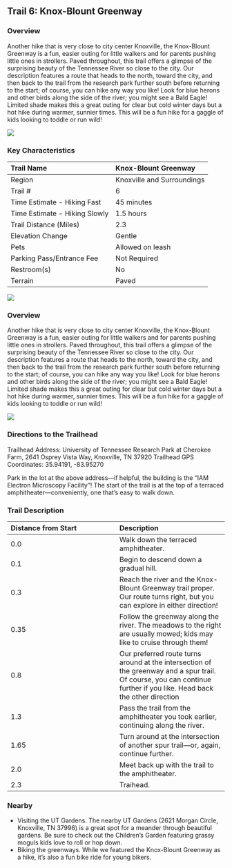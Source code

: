 ## Trail 6: Knox-Blount Greenway

### Overview

Another hike that is very close to city center Knoxville, the Knox-Blount Greenway is a fun, easier outing for little walkers and for parents pushing little ones in strollers.
Paved throughout, this trail offers a glimpse of the surprising beauty of the Tennessee River so close to the city.
Our description features a route that heads to the north, toward the city, and then back to the trail from the research park further south before returning to the start; of course, you can hike any way you like!
Look for blue herons and other birds along the side of the river; you might see a Bald Eagle!
Limited shade makes this a great outing for clear but cold winter days but a hot hike during warmer, sunnier times.
This will be a fun hike for a gaggle of kids looking to toddle or run wild!

![](img/trail-06-figure-01.jpg)



### Key Characteristics

| Trail Name                    | Knox-Blount Greenway       |
|:------------------------------|:---------------------------|
| Region                        | Knoxville and Surroundings |
| Trail \#                      | 6                          |
| Time Estimate - Hiking Fast   | 45 minutes                 |
| Time Estimate - Hiking Slowly | 1.5 hours                  |
| Trail Distance (Miles)        | 2.3                        |
| Elevation Change              | Gentle                     |
| Pets                          | Allowed on leash           |
| Parking Pass/Entrance Fee     | Not Required               |
| Restroom(s)                   | No                         |
| Terrain                       | Paved                      |

![](maps/trail-03-map.jpeg)

### Overview

Another hike that is very close to city center Knoxville, the Knox-Blount Greenway is a fun, easier outing for little walkers and for parents pushing little ones in strollers.
Paved throughout, this trail offers a glimpse of the surprising beauty of the Tennessee River so close to the city.
Our description features a route that heads to the north, toward the city, and then back to the trail from the research park further south before returning to the start; of course, you can hike any way you like!
Look for blue herons and other birds along the side of the river; you might see a Bald Eagle!
Limited shade makes this a great outing for clear but cold winter days but a hot hike during warmer, sunnier times.
This will be a fun hike for a gaggle of kids looking to toddle or run wild!

![](img/trail-06-figure-01.jpg)

### Directions to the Trailhead

Trailhead Address: University of Tennessee Research Park at Cherokee Farm, 2641 Osprey Vista Way, Knoxville, TN 37920
Trailhead GPS Coordinates: 35.94191, -83.95270

Park in the lot at the above address—if helpful, the building is the "IAM Electron Microscopy Facility"!
The start of the trail is at the top of a terraced amphitheater—conveniently, one that's easy to walk down.

### Trail Description

| Distance from Start | Description                                                                                                                                                           |
|:-----------------------------------|:-----------------------------------|
| 0.0                 | Walk down the terraced amphitheater.                                                                                                                                  |
| 0.1                 | Begin to descend down a gradual hill.                                                                                                                                 |
| 0.3                 | Reach the river and the Knox-Blount Greenway trail proper. Our route turns right, but you can explore in either direction!                                            |
| 0.35                | Follow the greenway along the river. The meadows to the right are usually mowed; kids may like to cruise through them!                                                |
| 0.8                 | Our preferred route turns around at the intersection of the greenway and a spur trail. Of course, you can continue further if you like. Head back the other direction |
| 1.3                 | Pass the trail from the amphitheater you took earlier, continuing along the river.                                                                                    |
| 1.65                | Turn around at the intersection of another spur trail---or, again, continue further.                                                                                  |
| 2.0                 | Meet back up with the trail to the amphitheater.                                                                                                                      |
| 2.3                 | Traihead.                                                                                                                                                             |

### Nearby

-   Visiting the UT Gardens. The nearby UT Gardens (2621 Morgan Circle, Knoxville, TN 37996) is a great spot for a meander through beautiful gardens. Be sure to check out the Children's Garden featuring grassy moguls kids love to roll or hop down.
-   Biking the greenways. While we featured the Knox-Blount Greenway as a hike, it's also a fun bike ride for young bikers.

